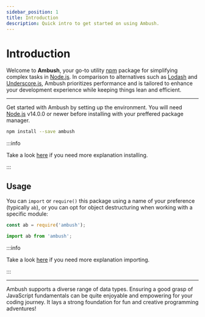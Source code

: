 ```yaml
---
sidebar_position: 1
title: Introduction
description: Quick intro to get started on using Ambush.
---
```



# Introduction

Welcome to **Ambush**, your go-to utility [npm](https://npmjs.com) package for simplifying complex tasks in [Node.js][node]. In comparison to alternatives such as [Lodash](https://npmjs.com/package/lodash) and [Underscore.js](https://npmjs.com/package/underscore), Ambush prioritizes performance and is tailored to enhance your development experience while keeping things lean and efficient.

---

Get started with Ambush by setting up the environment. You will need [Node.js][node] v14.0.0 or newer before installing with your preffered package manager.

```bash npm2yarn
npm install --save ambush
```

:::info

Take a look [here](/docs/getting-started/install) if you need more explanation installing.

:::

## Usage

You can `import` or `require()` this package using a name of your preference (typically `ab`), or you can opt for object destructuring when working with a specific module:

<Tabs>
<TabItem value="cjs" label="CJS">

```js
const ab = require('ambush');
```

</TabItem>
<TabItem value="esm" label="ESM">

```js
import ab from 'ambush';
```

</TabItem>
</Tabs>

:::info

Take a look [here](/docs/getting-started/usage) if you need more explanation importing.

:::

---

Ambush supports a diverse range of data types. Ensuring a good grasp of JavaScript fundamentals can be quite enjoyable and empowering for your coding journey. It lays a strong foundation for fun and creative programming adventures!

[node]: https://nodejs.org/en
